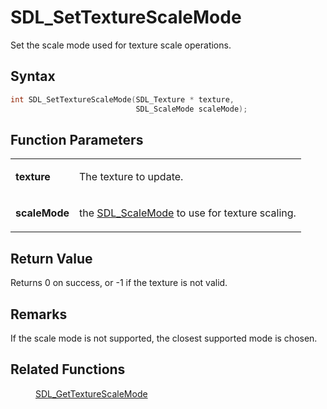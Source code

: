 = SDL_SetTextureScaleMode =

Set the scale mode used for texture scale operations.

== Syntax ==

<syntaxhighlight lang='c'>
int SDL_SetTextureScaleMode(SDL_Texture * texture,
                            SDL_ScaleMode scaleMode);
</syntaxhighlight>

== Function Parameters ==

{|
|'''texture'''
|The texture to update.
|-
|'''scaleMode'''
|the [[SDL_ScaleMode]] to use for texture scaling.
|}

== Return Value ==

Returns 0 on success, or -1 if the texture is not valid.

== Remarks ==

If the scale mode is not supported, the closest supported mode is chosen.

== Related Functions ==

:[[SDL_GetTextureScaleMode]]




